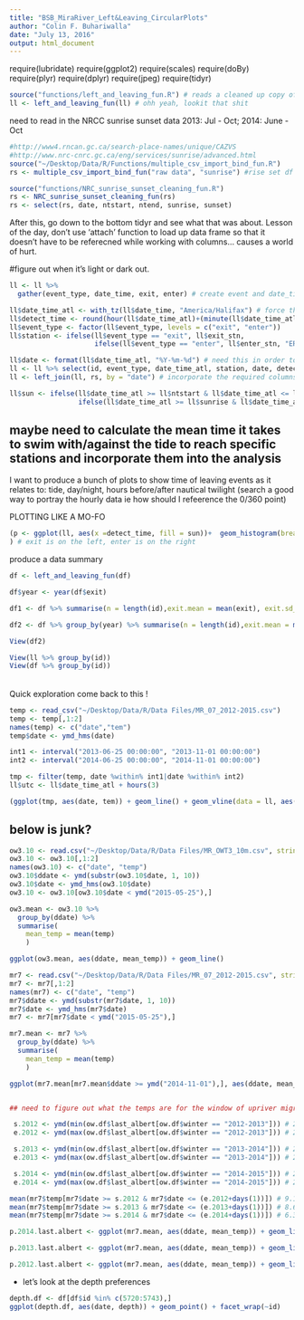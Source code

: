 ```yaml
---
title: "BSB_MiraRiver_Left&Leaving_CircularPlots"
author: "Colin F. Buhariwalla"
date: "July 13, 2016"
output: html_document
---
```


require(lubridate)
require(ggplot2)
require(scales)
require(doBy)
require(plyr)
require(dplyr)
require(jpeg)
require(tidyr)


```r
source("functions/left_and_leaving_fun.R") # reads a cleaned up copy of the left and leaving dataframe
ll <- left_and_leaving_fun(ll) # ohh yeah, lookit that shit
```


need to read in the NRCC sunrise sunset data       2013: Jul - Oct;      2014: June - Oct 
```r
#http://www4.rncan.gc.ca/search-place-names/unique/CAZVS
#http://www.nrc-cnrc.gc.ca/eng/services/sunrise/advanced.html
source("~/Desktop/Data/R/Functions/multiple_csv_import_bind_fun.R")
rs <- multiple_csv_import_bind_fun("raw data", "sunrise") #rise set df
```


```r
source("functions/NRC_sunrise_sunset_cleaning_fun.R")
rs <- NRC_sunrise_sunset_cleaning_fun(rs)
rs <- select(rs, date, ntstart, ntend, sunrise, sunset)
```


After this, go down to the bottom tidyr and see what that was about. Lesson of the day, don't use 'attach' function to load up data frame so that it doesn't have to be referecned while working with columns... causes a world of hurt. 

#figure out when it's light or dark out.  
```r
ll <- ll %>%
  gather(event_type, date_time, exit, enter) # create event and date_time colums (converting to long format using tidyr) of leaving events

ll$date_time_atl <- with_tz(ll$date_time, "America/Halifax") # force the timezone to atlantic so that we can do a bit of fan-dangling later. 
ll$detect_time <- round(hour(ll$date_time_atl)+(minute(ll$date_time_atl)/60), digits = 2) # need this for the plots, would somebody please think of the plots? 
ll$event_type <- factor(ll$event_type, levels = c("exit", "enter"))
ll$station <- ifelse(ll$event_type == "exit", ll$exit_stn,
                     ifelse(ll$event_type == "enter", ll$enter_stn, "ERROR")) ## just to maintain a feel for the original data

ll$date <- format(ll$date_time_atl, "%Y-%m-%d") # need this in order to left join with the sunrise/susnet time data frame 
ll <- ll %>% select(id, event_type, date_time_atl, station, date, detect_time) %>% arrange(id, date_time_atl) # take out shit we dont need
ll <- left_join(ll, rs, by = "date") # incorporate the required columns from NRC sun calculations

ll$sun <- ifelse(ll$date_time_atl >= ll$ntstart & ll$date_time_atl <= ll$sunrise|ll$date_time_atl >= ll$sunset & ll$date_time_atl <= ll$ntend, "dusk",
                 ifelse(ll$date_time_atl >= ll$sunrise & ll$date_time_atl <= ll$sunset, "light", "dark")) # If detection time is greater than nautical twilight (nt) start and before sunrise, or after sunset and before nt ends, it's considered dusk. If time is between sunset and sunrise, it's light out... otherwise it's dark. 

```

## maybe need to calculate the mean time it takes to swim with/against the tide to reach specific stations and incorporate them into the analysis 
I want to produce a bunch of plots to show time of leaving events as it relates to: tide, day/night, hours before/after nautical twilight (search a good way to portray the hourly data ie how should I refeerence the 0/360 point)


PLOTTING LIKE A MO-FO

```r
(p <- ggplot(ll, aes(x =detect_time, fill = sun))+  geom_histogram(breaks = seq(0,24), width = 1) + coord_polar(start = 0, direction = 1) + scale_x_continuous(breaks = seq(0,24), labels = seq(0,24)) + xlab("Time of Day (hour)") + ylab("Number of Events") + facet_grid(.~ event_type)  + scale_fill_manual(values = c("black", "dark grey", "bisque3")) + theme_bw() + theme(axis.text = element_text(size = 25), axis.title = element_text(size =25), plot.title = element_text(size = 25), strip.background = element_blank(), strip.text = element_blank(), legend.title = element_blank())
) # exit is on the left, enter is on the right
```



produce a data summary 
```r
df <- left_and_leaving_fun(df) 

df$year <- year(df$exit)

df1 <- df %>% summarise(n = length(id),exit.mean = mean(exit), exit.sd_days = sd(exit)/(3600*24), enter.mean = mean(enter), enter.sd_days = sd(enter)/(3600*24), time_away.mean_days = mean(time_away)/(3600*24), time_away.sd_days = sd(time_away)/(3600*24), time_away_min_days = min(time_away)/(3600*24), time_away_max_days = max(time_away)/(3600*24), n_fish = n_distinct(id))

df2 <- df %>% group_by(year) %>% summarise(n = length(id),exit.mean = mean(exit), exit.sd_days = sd(exit)/(3600*24), enter.mean = mean(enter), enter.sd_days = sd(enter)/(3600*24), time_away.mean_days = mean(time_away)/(3600*24), time_away.median_days = median(time_away)/(3600*24), time_away.sd_days = sd(time_away)/(3600*24), time_away_min_days = min(time_away)/(3600*24), time_away_max_days = max(time_away)/(3600*24), n_fish = n_distinct(id))

View(df2)

View(ll %>% group_by(id))
View(df %>% group_by(id))
```

######
Quick exploration come back to this ! 
```r
temp <- read_csv("~/Desktop/Data/R/Data Files/MR_07_2012-2015.csv")
temp <- temp[,1:2]
names(temp) <- c("date","tem")
temp$date <- ymd_hms(date)

int1 <- interval("2013-06-25 00:00:00", "2013-11-01 00:00:00")
int2 <- interval("2014-06-25 00:00:00", "2014-11-01 00:00:00")

tmp <- filter(temp, date %within% int1|date %within% int2)
ll$utc <- ll$date_time_atl + hours(3)

(ggplot(tmp, aes(date, tem)) + geom_line() + geom_vline(data = ll, aes(xintercept = as.numeric(utc), colour = factor(event_type))))

```



## below is junk? 

```r
ow3.10 <- read.csv("~/Desktop/Data/R/Data Files/MR_OWT3_10m.csv", stringsAsFactors = FALSE, header = TRUE, dec = ".")
ow3.10 <- ow3.10[,1:2]
names(ow3.10) <- c("date", "temp")
ow3.10$ddate <- ymd(substr(ow3.10$date, 1, 10))
ow3.10$date <- ymd_hms(ow3.10$date)
ow3.10 <- ow3.10[ow3.10$date < ymd("2015-05-25"),]

ow3.mean <- ow3.10 %>%
  group_by(ddate) %>%
  summarise(
    mean_temp = mean(temp)
    )

ggplot(ow3.mean, aes(ddate, mean_temp)) + geom_line() 

mr7 <- read.csv("~/Desktop/Data/R/Data Files/MR_07_2012-2015.csv", stringsAsFactors = FALSE, header = TRUE, dec = ".")
mr7 <- mr7[,1:2]
names(mr7) <- c("date", "temp")
mr7$ddate <- ymd(substr(mr7$date, 1, 10))
mr7$date <- ymd_hms(mr7$date)
mr7 <- mr7[mr7$date < ymd("2015-05-25"),]

mr7.mean <- mr7 %>%
  group_by(ddate) %>%
  summarise(
    mean_temp = mean(temp)
    )

ggplot(mr7.mean[mr7.mean$ddate >= ymd("2014-11-01"),], aes(ddate, mean_temp)) + geom_line() + geom_vline(aes(xintercept = e.2014))


## need to figure out what the temps are for the window of upriver migration 

 s.2012 <- ymd(min(ow.df$last_albert[ow.df$winter == "2012-2013"])) # 2012-11-21
 e.2012 <- ymd(max(ow.df$last_albert[ow.df$winter == "2012-2013"])) # 2012-11-25

 s.2013 <- ymd(min(ow.df$last_albert[ow.df$winter == "2013-2014"])) # 2013-11-12
 e.2013 <- ymd(max(ow.df$last_albert[ow.df$winter == "2013-2014"])) # 2013-11-21

 s.2014 <- ymd(min(ow.df$last_albert[ow.df$winter == "2014-2015"])) # 2014-11-20
 e.2014 <- ymd(max(ow.df$last_albert[ow.df$winter == "2014-2015"])) # 2014-11-22

mean(mr7$temp[mr7$date >= s.2012 & mr7$date <= (e.2012+days(1))]) # 9.1°C
mean(mr7$temp[mr7$date >= s.2013 & mr7$date <= (e.2013+days(1))]) # 8.6°C
mean(mr7$temp[mr7$date >= s.2014 & mr7$date <= (e.2014+days(1))]) # 6.3°C

p.2014.last.albert <- ggplot(mr7.mean, aes(ddate, mean_temp)) + geom_line() + geom_vline(xintercept = as.numeric(s.2012)) + geom_vline(xintercept = as.numeric(e.2012)) + geom_vline(xintercept = as.numeric(s.2013))+                                                                                                                                                                                                geom_vline(xintercept = as.numeric(e.2013)) + geom_vline(xintercept = as.numeric(s.2014)) + geom_vline(xintercept = as.numeric(e.2014)) + scale_x_datetime(breaks = date_breaks("1 months"), labels = date_format("%b %Y"), limit = c(ymd("2014-11-01"), ymd("2014-12-30")))

p.2013.last.albert <- ggplot(mr7.mean, aes(ddate, mean_temp)) + geom_line() + geom_vline(xintercept = as.numeric(s.2012)) + geom_vline(xintercept = as.numeric(e.2012)) + geom_vline(xintercept = as.numeric(s.2013))+                                                                                                                                                                                                geom_vline(xintercept = as.numeric(e.2013)) + geom_vline(xintercept = as.numeric(s.2014)) + geom_vline(xintercept = as.numeric(e.2014)) + scale_x_datetime(breaks = date_breaks("1 months"), labels = date_format("%b %Y"), limit = c(ymd("2013-11-01"), ymd("2013-12-30")))

p.2012.last.albert <- ggplot(mr7.mean, aes(ddate, mean_temp)) + geom_line() + geom_vline(xintercept = as.numeric(s.2012)) + geom_vline(xintercept = as.numeric(e.2012)) + geom_vline(xintercept = as.numeric(s.2013))+                                                                                                                                                                                                geom_vline(xintercept = as.numeric(e.2013)) + geom_vline(xintercept = as.numeric(s.2014)) + geom_vline(xintercept = as.numeric(e.2014)) + scale_x_datetime(breaks = date_breaks("1 months"), labels = date_format("%b %Y"), limit = c(ymd("2012-11-01"), ymd("2012-12-30")))
```

- let's look at the depth preferences
```r
depth.df <- df[df$id %in% c(5720:5743),]
ggplot(depth.df, aes(date, depth)) + geom_point() + facet_wrap(~id)
```

